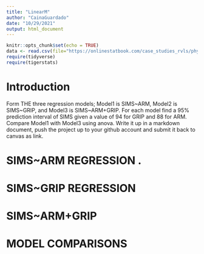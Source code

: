```yaml
---
title: "LinearM"
author: "CainaGuardado"
date: "10/29/2021"
output: html_document
---
```


```r
knitr::opts_chunk$set(echo = TRUE)
data <- read.csv(file="https://onlinestatbook.com/case_studies_rvls/physical_strength/data.txt",sep="",header=TRUE)
require(tidyverse)
require(tigerstats)
```

# Introduction

 Form  THE three regression models; Model1 is SIMS~ARM, Model2 is SIMS~GRIP, and Model3 is SIMS~ARM+GRIP. For each model find a 95% prediction interval of SIMS given a value of 94  for GRIP and 88 for ARM. Compare Model1 with Model3 using anova. Write it up in a markdown document, push the project up to your github account and submit it back to canvas as link. 
 
 
# SIMS~ARM REGRESSION . 



# SIMS~GRIP REGRESSION  



# SIMS~ARM+GRIP  



# MODEL COMPARISONS  



